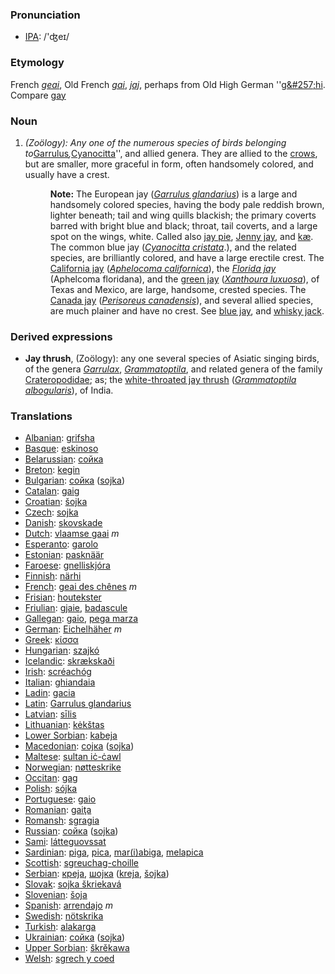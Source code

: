 === Pronunciation ===
*[[w:IPA|IPA]]: /'ʤeɪ/
===Etymology===
French ''[[geai]]'', Old French ''[[gai]]'', ''[[jaj]]'', perhaps from Old High German ''[[g&#257;hi]]. Compare [[gay]] 
===Noun===
#''(Zoölogy): Any one of the numerous species of birds belonging to ''[[Garrulus]]'', ''[[Cyanocitta]]'', and allied genera. They are allied to the [[crow]]s, but are smaller, more graceful in form, often handsomely colored, and usually have a crest.
#:'''Note:''' The European jay (''[[Garrulus glandarius]]'') is a large and handsomely colored species, having the body pale reddish brown, lighter beneath; tail and wing quills blackish; the primary coverts barred with bright blue and black; throat, tail coverts, and a large spot on the wings, white. Called also [[jay pie]], [[Jenny jay]], and [[kæ]]. The common blue jay (''[[Cyanocitta cristata]]''.), and the related species, are brilliantly colored, and have a large erectile crest. The [[California jay]] (''[[Aphelocoma californica]]''), the ''[[Florida jay]]'' (Aphelcoma floridana), and the [[green jay]] (''[[Xanthoura luxuosa]]''), of Texas and Mexico, are large, handsome, crested species. The [[Canada jay]] (''[[Perisoreus canadensis]]''), and several allied species, are much plainer and have no crest. See [[blue jay]], and [[whisky jack]]. 
===Derived expressions===
*'''Jay thrush''', (Zoölogy): any one several species of Asiatic singing birds, of the genera ''[[Garrulax]]'', ''[[Grammatoptila]]'', and related genera of the family [[Crateropodidae]]; as; the [[white-throated jay thrush]] (''[[Grammatoptila albogularis]]''), of India.

=== Translations ===
*[[Albanian]]: [[grifsha]]
*[[Basque]]: [[eskinoso]]
*[[Belarussian]]: [[сойка]]
*[[Breton]]: [[kegin]]
*[[Bulgarian]]: [[сойка]] ([[sojka]])
*[[Catalan]]: [[gaig]]
*[[Croatian]]: [[šojka]]
*[[Czech]]: [[sojka]]
*[[Danish]]: [[skovskade]]
*[[Dutch]]: [[vlaamse gaai]] ''m''
*[[Esperanto]]: [[garolo]]
*[[Estonian]]: [[pasknäär]]
*[[Faroese]]: [[gnelliskjóra]]
*[[Finnish]]: [[närhi]]
*[[French]]: [[geai des chênes]] ''m''
*[[Frisian]]: [[houtekster]]
*[[Friulian]]: [[gjaie]], [[badascule]]
*[[Gallegan]]: [[gaio]], [[pega marza]]
*[[German]]: [[Eichelhäher]] ''m''
*[[Greek]]: [[κίσσα]] '' ''
*[[Hungarian]]: [[szajkó]]
*[[Icelandic]]: [[skrækskaði]]
*[[Irish]]: [[scréachóg]]
*[[Italian]]: [[ghiandaia]] '' ''
*[[Ladin]]: [[gacia]]
*[[Latin]]: [[Garrulus glandarius]] '' ''
*[[Latvian]]: [[sīlis]]
*[[Lithuanian]]: [[kėkštas]]
*[[Lower Sorbian]]: [[kabeja]]
*[[Macedonian]]: [[соjка]] ([[sojka]])
*[[Maltese]]: [[sultan iċ-ċawl]]
*[[Norwegian]]: [[nøtteskrike]]
*[[Occitan]]: [[gag]]
*[[Polish]]: [[sójka]] '' ''
*[[Portuguese]]: [[gaio]]
*[[Romanian]]: [[gaiţa]]
*[[Romansh]]: [[sgragia]]
*[[Russian]]: [[сойка]] ([[sojka]]) '' ''
*[[Sami]]: [[látteguovssat]]
*[[Sardinian]]: [[piga]], [[pica]], [[mar(i)abiga]], [[melapica]]
*[[Scottish]]: [[sgreuchag-choille]]
*[[Serbian]]: [[креjа]], [[шоjка]] ([[kreja]], [[šojka]])
*[[Slovak]]: [[sojka škriekavá]]
*[[Slovenian]]: [[šoja]]
*[[Spanish]]: [[arrendajo]] ''m''
*[[Swedish]]: [[nötskrika]]
*[[Turkish]]: [[alakarga]]
*[[Ukrainian]]: [[сойка]] ([[sojka]])
*[[Upper Sorbian]]: [[škrěkawa]]
*[[Welsh]]: [[sgrech y coed]]